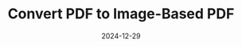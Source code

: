 ---
title: "Convert PDF to Image-Based PDF"
summary: "A user-friendly tool that converts a PDF into an image-based PDF, making text and images non-selectable and ensuring better content protection."
date: "2024-12-29"
last_modified: "2024-12-29"
thumb_image: "convert_pdf_to_image_pdf.png"
cover_image: "convert_pdf_to_image_pdf.png"
skills:
  - ReactJS
  - JavaScript
tags:
  - PDF
  - File Management
  - Conversion
  - Security
featured: true
draft: false
layout: "PostLayout"
url: 'convert_pdf_to_image_pdf'
---